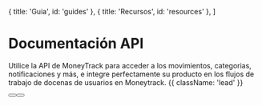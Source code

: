 

  { title: 'Guia', id: 'guides' },
  { title: 'Recursos', id: 'resources' },
]

<HeroPattern />

# Documentación API

Utilice la API de MoneyTrack para acceder a los movimientos, categorias, notificaciones y más, e integre perfectamente su producto en los flujos de trabajo de docenas de usuarios en Moneytrack. {{ className: 'lead' }}

<div className="not-prose mb-16 mt-6 flex gap-3">
  <Button href="/authentication" arrow="right" children="Comenzar" />
  <Button href="/sdks" variant="outline" children="Explorar SDKs" />
</div>

<Guides />

<Resources />
